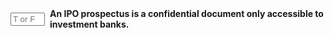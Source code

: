 ::: {.question-block}

<form onsubmit="event.preventDefault(); checkAnswerBox('q11','F')" style="display: flex; align-items: center; gap: 8px;">
<input type="text" id="q11" name="q11" maxlength="1" placeholder="T or F"
         style="width: 55px;" data-correct-answer="F" /> <label for="q11"><strong>An IPO prospectus is a confidential document only accessible to investment banks.</strong></label>
</form>

<div id="feedback-q11" class="feedback" data-status="" style="display:none;">
The sentence is FALSE:  An IPO prospectus is a public document filed with regulatory bodies (like the SEC or CVM) and made available to potential investors.
</div>
:::
